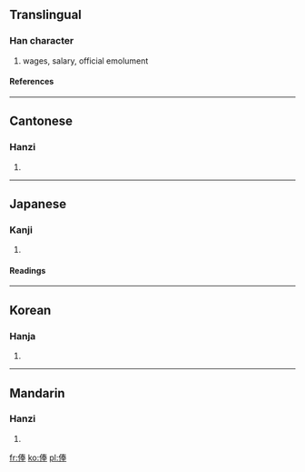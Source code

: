 ==Translingual==
===Han character===
{{Han char|rn=9|rad=人|as=08|sn=10|four=2525<sub>3</sub>|canj=人手大手 (OQKQ)}}
# wages, salary, official emolument
====References====
{{Han ref|kx=0106.190|dkj=00734|dj=0227.020|hdz=10169.160|uh=4FF8|ud=20472|bh=ADC4|bd=44484}}
----
==Cantonese==
===Hanzi===
{{yue-hanzi|jyut=|y=fung2, fung6}}
# {{defn|Cantonese}}
----
==Japanese==
===Kanji===
{{ja-kanji|grade=c|rs=人08}}
# {{defn|Japanese}} 
====Readings====
{{ja-readings|on=[[ほう]] (hō)|kun=[[ふち]] (fuchi)}}
----
==Korean==
===Hanja===
{{ko-hanja|hangeul=봉|rv=bong|mr=pong}}
# {{defn|Korean}}
----
==Mandarin==
===Hanzi===
{{cmn-hanzi|pin=[[fèng]] ([[feng4]])|wg=feng<sup>4</sup>}}
# {{defn|Mandarin}}

[[fr:俸]]
[[ko:俸]]
[[pl:俸]]